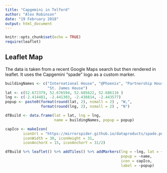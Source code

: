 ```yaml
---
title: "Capgemini in Telford"
author: "Alex Robinson"
date: "19 February 2018"
output: html_document
---
```


```r
knitr::opts_chunk$set(echo = TRUE)
require(leaflet)
```

## Leaflet Map

The data is taken from a recent Google Maps search but then rendered in leaflet.
It uses the Capgemini "spade" logo as a custom marker.

```r
buildingNames <- c("International House", "@Phoenix", "Partnership House",
                   "St. James House")
lat <- c(52.672379, 52.676594, 52.685622, 52.686116 )
lng <- c(-2.414481, -2.441303, -2.438814, -2.443577)
popup <- paste0(format(round(lat, 2), nsmall = 2) , "W,",
                format(round(lng, 2), nsmall = 2) , "N")

dfBuild <- data.frame(lat = lat, lng = lng, 
                      name = buildingNames, popup = popup)
```

```r
capIco <- makeIcon(
        iconUrl = "https://mirrorspider.github.io/dataproducts/spade.png",
        iconWidth = 30, iconHeight = 31,
        iconAnchorX = 15, iconAnchorY = 31/2)
```

```r
dfBuild %>% leaflet() %>% addTiles() %>% addMarkers(lng = ~lng, lat = ~lat,
                                                    popup = ~name,
                                                    icon = capIco,
                                                    label = ~popup)

```

